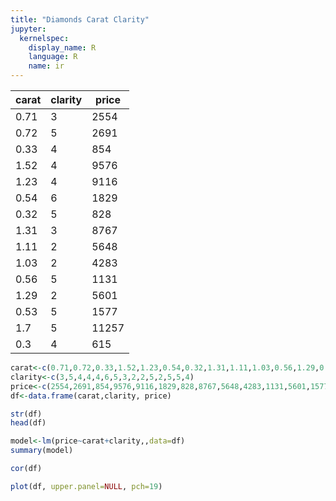 ```yaml
---
title: "Diamonds Carat Clarity"
jupyter:
  kernelspec:
    display_name: R
    language: R
    name: ir
---
```


| carat | clarity | price |
|-|-|-|
| 0.71 | 3 | 2554 |
| 0.72 | 5 | 2691 |
| 0.33 | 4 | 854 |
| 1.52 | 4 | 9576 |
| 1.23 | 4 | 9116 |
| 0.54 | 6 | 1829 |
| 0.32 | 5 | 828 |
| 1.31 | 3 | 8767 |
| 1.11 | 2 | 5648 |
| 1.03 | 2 | 4283 |
| 0.56 | 5 | 1131 |
| 1.29 | 2 | 5601 |
| 0.53 | 5 | 1577 |
| 1.7 | 5 | 11257 |
| 0.3 | 4 | 615 |


```r
carat<-c(0.71,0.72,0.33,1.52,1.23,0.54,0.32,1.31,1.11,1.03,0.56,1.29,0.53,1.7, 0.3) 
clarity<-c(3,5,4,4,4,6,5,3,2,2,5,2,5,5,4)
price<-c(2554,2691,854,9576,9116,1829,828,8767,5648,4283,1131,5601,1577,11257,615)
df<-data.frame(carat,clarity, price)
```

```r
str(df)
head(df)
```

```r
model<-lm(price~carat+clarity,,data=df)
summary(model)
```

```r
cor(df)
```

```r
plot(df, upper.panel=NULL, pch=19)
```

